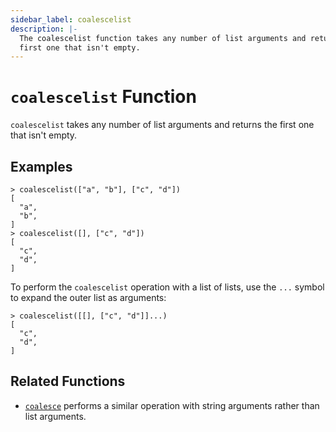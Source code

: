 ```yaml
---
sidebar_label: coalescelist
description: |-
  The coalescelist function takes any number of list arguments and returns the
  first one that isn't empty.
---
```


# `coalescelist` Function

`coalescelist` takes any number of list arguments and returns the first one
that isn't empty.

## Examples

```
> coalescelist(["a", "b"], ["c", "d"])
[
  "a",
  "b",
]
> coalescelist([], ["c", "d"])
[
  "c",
  "d",
]
```

To perform the `coalescelist` operation with a list of lists, use the `...`
symbol to expand the outer list as arguments:

```
> coalescelist([[], ["c", "d"]]...)
[
  "c",
  "d",
]
```

## Related Functions

* [`coalesce`](/docs/language/functions/coalesce) performs a similar operation with string
  arguments rather than list arguments.
